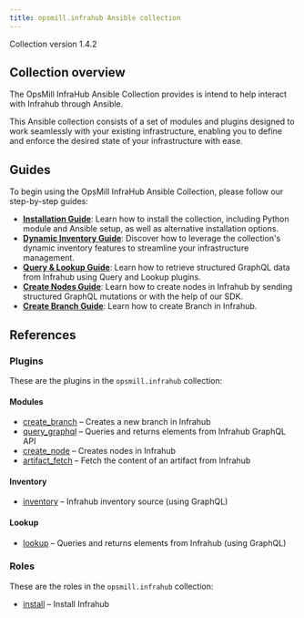 ```yaml
---
title: opsmill.infrahub Ansible collection
---
```


Collection version 1.4.2

## Collection overview

The OpsMill InfraHub Ansible Collection provides is intend to help interact with Infrahub through Ansible.

This Ansible collection consists of a set of modules and plugins designed to work seamlessly with your existing infrastructure, enabling you to define and enforce the desired state of your infrastructure with ease.

## Guides

To begin using the OpsMill InfraHub Ansible Collection, please follow our step-by-step guides:

* **[Installation Guide](./guides/installation.mdx)**: Learn how to install the collection, including Python module and Ansible setup, as well as alternative installation options.
* **[Dynamic Inventory Guide](./guides/dynamic-inventory.mdx)**: Discover how to leverage the collection's dynamic inventory features to streamline your infrastructure management.
* **[Query & Lookup Guide](./guides/query-and-lookup.mdx)**: Learn how to retrieve structured GraphQL data from Infrahub using Query and Lookup plugins.
* **[Create Nodes Guide](./guides/create-node.mdx)**: Learn how to create nodes in Infrahub by sending structured GraphQL mutations or with the help of our SDK.
* **[Create Branch Guide](./guides/create-branch.mdx)**: Learn how to create Branch in Infrahub.

## References

### Plugins

These are the plugins in the `opsmill.infrahub` collection:

#### Modules

<!-- vale off -->

* [create_branch](./references/plugins/create_branch_module) – Creates a new branch in Infrahub
* [query_graphql](./references/plugins/query_graphql_module) – Queries and returns elements from Infrahub GraphQL API
* [create_node](./references/plugins/create_node_module) – Creates nodes in Infrahub
* [artifact_fetch](./references/plugins/artifact_fetch_module) – Fetch the content of an artifact from Infrahub

<!-- vale on -->

#### Inventory

* [inventory](./references/plugins/inventory_inventory) – Infrahub inventory source (using GraphQL)

#### Lookup

* [lookup](./references/plugins/lookup_lookup) – Queries and returns elements from Infrahub (using GraphQL)

### Roles

These are the roles in the `opsmill.infrahub` collection:

* [install](./references/roles/install) – Install Infrahub